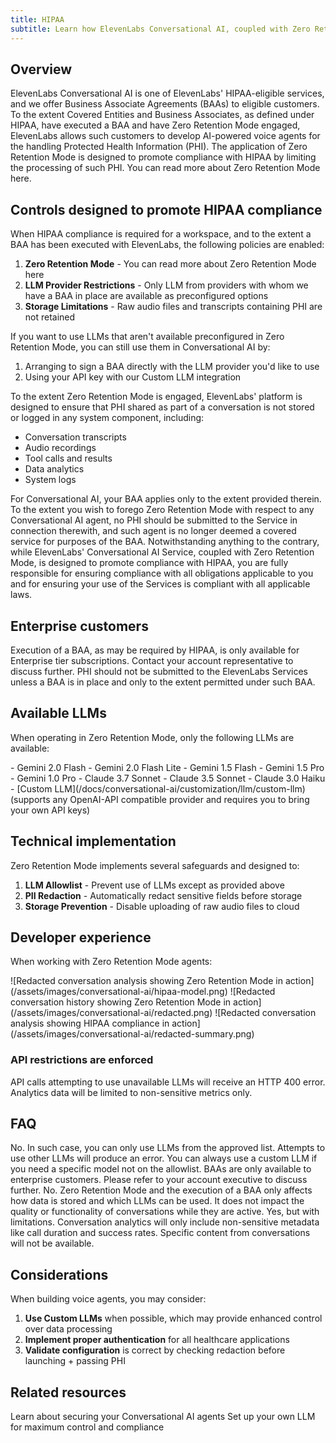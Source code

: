 ```yaml
---
title: HIPAA
subtitle: Learn how ElevenLabs Conversational AI, coupled with Zero Retention Mode, is designed to promote HIPAA compliance for healthcare applications. Please refer to our [compliance page](https://compliance.elevenlabs.io/) for the latest information.
---
```


## Overview

ElevenLabs Conversational AI is one of ElevenLabs' HIPAA-eligible services, and we offer Business Associate Agreements (BAAs) to eligible customers. To the extent Covered Entities and Business Associates, as defined under HIPAA, have executed a BAA and have Zero Retention Mode engaged, ElevenLabs allows such customers to develop AI-powered voice agents for the handling Protected Health Information (PHI). The application of Zero Retention Mode is designed to promote compliance with HIPAA by limiting the processing of such PHI. You can read more about Zero Retention Mode here.

## Controls designed to promote HIPAA compliance

When HIPAA compliance is required for a workspace, and to the extent a BAA has been executed with ElevenLabs, the following policies are enabled:

1. **Zero Retention Mode** - You can read more about Zero Retention Mode here
2. **LLM Provider Restrictions** - Only LLM from providers with whom we have a BAA in place are available as preconfigured options
3. **Storage Limitations** - Raw audio files and transcripts containing PHI are not retained

<Note>

If you want to use LLMs that aren't available preconfigured in Zero Retention Mode, you can still use them in Conversational AI by:

1. Arranging to sign a BAA directly with the LLM provider you'd like to use
2. Using your API key with our Custom LLM integration

</Note>

To the extent Zero Retention Mode is engaged, ElevenLabs' platform is designed to ensure that PHI shared as part of a conversation is not stored or logged in any system component, including:

- Conversation transcripts
- Audio recordings
- Tool calls and results
- Data analytics
- System logs

<Warning>
  For Conversational AI, your BAA applies only to the extent provided therein. To the extent you
  wish to forego Zero Retention Mode with respect to any Conversational AI agent, no PHI should be
  submitted to the Service in connection therewith, and such agent is no longer deemed a covered
  service for purposes of the BAA. Notwithstanding anything to the contrary, while ElevenLabs'
  Conversational AI Service, coupled with Zero Retention Mode, is designed to promote compliance
  with HIPAA, you are fully responsible for ensuring compliance with all obligations applicable to
  you and for ensuring your use of the Services is compliant with all applicable laws.
</Warning>

## Enterprise customers

<Note>
  Execution of a BAA, as may be required by HIPAA, is only available for Enterprise tier
  subscriptions. Contact your account representative to discuss further. PHI should not be submitted
  to the ElevenLabs Services unless a BAA is in place and only to the extent permitted under such
  BAA.
</Note>

## Available LLMs

When operating in Zero Retention Mode, only the following LLMs are available:

<AccordionGroup>
  <Accordion title="Google Models">
    - Gemini 2.0 Flash - Gemini 2.0 Flash Lite - Gemini 1.5 Flash - Gemini 1.5 Pro - Gemini 1.0 Pro
  </Accordion>
  <Accordion title="Anthropic Models">
    - Claude 3.7 Sonnet - Claude 3.5 Sonnet - Claude 3.0 Haiku
  </Accordion>
  <Accordion title="Custom LLMs">
    - [Custom LLM](/docs/conversational-ai/customization/llm/custom-llm) (supports any OpenAI-API
    compatible provider and requires you to bring your own API keys)
  </Accordion>
</AccordionGroup>

## Technical implementation

Zero Retention Mode implements several safeguards and designed to:

1. **LLM Allowlist** - Prevent use of LLMs except as provided above
2. **PII Redaction** - Automatically redact sensitive fields before storage
3. **Storage Prevention** - Disable uploading of raw audio files to cloud

## Developer experience

When working with Zero Retention Mode agents:

<Steps>
  <Step title="LLMs (except the Available LLMs as described above) are disabled in the UI">
    <Frame
      background="subtle"
      caption="The UI shows disabled LLM options with tooltip explanations"
    >
      ![Redacted conversation analysis showing Zero Retention Mode in
      action](/assets/images/conversational-ai/hipaa-model.png)
    </Frame>
  </Step>
  <Step title="Content is redacted from content history">
    <Frame
      background="subtle"
      caption="All sensitive information contained within the prompt or output is redacted and not stored"
    >
      ![Redacted conversation history showing Zero Retention Mode in
      action](/assets/images/conversational-ai/redacted.png)
    </Frame>
  </Step>
  <Step title="Conversation analysis is limited">
    <Frame
      background="subtle"
      caption="Minimal information is visible to ElevenLabs given Zero Retention Mode"
    >
      ![Redacted conversation analysis showing HIPAA compliance in
      action](/assets/images/conversational-ai/redacted-summary.png)
    </Frame>
  </Step>
</Steps>

### API restrictions are enforced

API calls attempting to use unavailable LLMs will receive an HTTP 400 error. Analytics data will be limited to non-sensitive metrics only.

## FAQ

<AccordionGroup>
  <Accordion title="Can I use any LLM if I am subject to HIPAA?">
    No. In such case, you can only use LLMs from the approved list. Attempts to use other LLMs will
    produce an error. You can always use a custom LLM if you need a specific model not on the
    allowlist.
  </Accordion>
  <Accordion title="Can I execute a BAA with ElevenLabs if I am subject to HIPAA?">
    BAAs are only available to enterprise customers. Please refer to your account executive to
    discuss further.
  </Accordion>
  <Accordion title="Does the application of Zero Retention Mode affect conversation quality?">
    No. Zero Retention Mode and the execution of a BAA only affects how data is stored and which
    LLMs can be used. It does not impact the quality or functionality of conversations while they
    are active.
  </Accordion>
  <Accordion title="Can I still analyze conversation data?">
    Yes, but with limitations. Conversation analytics will only include non-sensitive metadata like
    call duration and success rates. Specific content from conversations will not be available.
  </Accordion>
</AccordionGroup>

## Considerations

When building voice agents, you may consider:

1. **Use Custom LLMs** when possible, which may provide enhanced control over data processing
2. **Implement proper authentication** for all healthcare applications
3. **Validate configuration** is correct by checking redaction before launching + passing PHI

## Related resources

<CardGroup cols={2}>
  <Card
    title="Conversational AI Security"
    href="/docs/conversational-ai/customization/authentication"
  >
    Learn about securing your Conversational AI agents
  </Card>
  <Card title="Custom LLM Integration" href="/docs/conversational-ai/customization/llm/custom-llm">
    Set up your own LLM for maximum control and compliance
  </Card>
</CardGroup>
